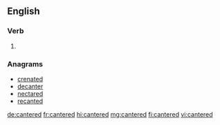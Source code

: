 ==English==

===Verb===
{{head|en|verb form}}

# {{en-past of|canter}}

===Anagrams===
* [[crenated#English|crenated]]
* [[decanter#English|decanter]]
* [[nectared#English|nectared]]
* [[recanted#English|recanted]]

[[de:cantered]]
[[fr:cantered]]
[[hi:cantered]]
[[mg:cantered]]
[[fi:cantered]]
[[vi:cantered]]